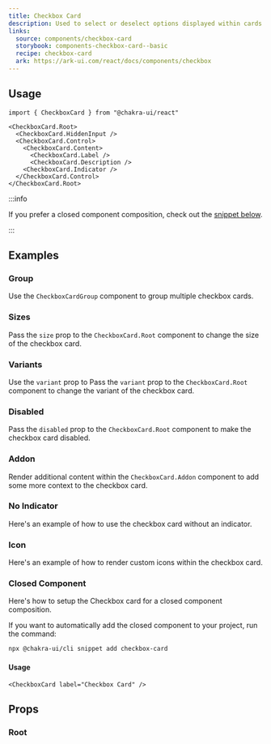 ```yaml
---
title: Checkbox Card
description: Used to select or deselect options displayed within cards.
links:
  source: components/checkbox-card
  storybook: components-checkbox-card--basic
  recipe: checkbox-card
  ark: https://ark-ui.com/react/docs/components/checkbox
---
```


<ExampleTabs name="checkbox-card-basic" />

## Usage

```tsx
import { CheckboxCard } from "@chakra-ui/react"
```

```tsx
<CheckboxCard.Root>
  <CheckboxCard.HiddenInput />
  <CheckboxCard.Control>
    <CheckboxCard.Content>
      <CheckboxCard.Label />
      <CheckboxCard.Description />
    <CheckboxCard.Indicator />
  </CheckboxCard.Control>
</CheckboxCard.Root>
```

:::info

If you prefer a closed component composition, check out the
[snippet below](#closed-component).

:::

## Examples

### Group

Use the `CheckboxCardGroup` component to group multiple checkbox cards.

<ExampleTabs name="checkbox-card-with-group" />

### Sizes

Pass the `size` prop to the `CheckboxCard.Root` component to change the size of
the checkbox card.

<ExampleTabs name="checkbox-card-with-sizes" />

### Variants

Use the `variant` prop to Pass the `variant` prop to the `CheckboxCard.Root`
component to change the variant of the checkbox card.

<ExampleTabs name="checkbox-card-with-variants" />

### Disabled

Pass the `disabled` prop to the `CheckboxCard.Root` component to make the
checkbox card disabled.

<ExampleTabs name="checkbox-card-disabled" />

### Addon

Render additional content within the `CheckboxCard.Addon` component to add some
more context to the checkbox card.

<ExampleTabs name="checkbox-card-with-addon" />

### No Indicator

Here's an example of how to use the checkbox card without an indicator.

<ExampleTabs name="checkbox-card-no-indicator" />

### Icon

Here's an example of how to render custom icons within the checkbox card.

<ExampleTabs name="checkbox-card-with-icon" />

### Closed Component

Here's how to setup the Checkbox card for a closed component composition.

<ExampleCode name="checkbox-card-closed-component" />

If you want to automatically add the closed component to your project, run the
command:

```bash
npx @chakra-ui/cli snippet add checkbox-card
```

#### Usage

```tsx
<CheckboxCard label="Checkbox Card" />
```

## Props

### Root

<PropTable component="CheckboxCard" part="Root" />
